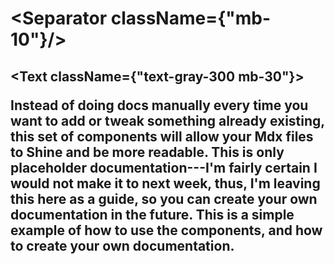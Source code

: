 
<H1
  text={[
    "Welcome to Formal Foundry Docs.",
    "This is a FAQ.",
  ]}
  textColors={["#4f16e5", "#aebac7", "#4338ca", "#4f46e5"]}
  isTyped={true}
  className="  text-gray-600 mb-8"
  header={true}
/>

<Separator className={"mb-10"}/>

<H2 text={["FAQ"]} textColors={["#4f16e5", "#4338ca", "#4f46e5"]} />


<Text className={"text-gray-300 mb-30"}>

Instead of doing docs manually every time you want to add or tweak something already existing, this set of components will allow your Mdx
files to <Span defaultColor={false} isLink={false}>Shine</Span> and be more readable. This is only placeholder documentation---I'm fairly certain I would not make it to next week, thus, I'm leaving this here as a guide,
so you can create your own documentation in the future. This is a simple example of how to use the components, and how to create your own documentation.


</Text>